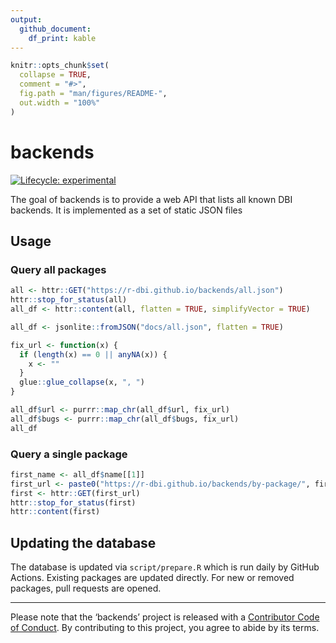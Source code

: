 ```yaml
---
output:
  github_document:
    df_print: kable
---
```


<!-- README.md is generated from README.Rmd. Please edit that file -->

```r
knitr::opts_chunk$set(
  collapse = TRUE,
  comment = "#>",
  fig.path = "man/figures/README-",
  out.width = "100%"
)
```

# backends

<!-- badges: start -->
[![Lifecycle: experimental](https://img.shields.io/badge/lifecycle-experimental-orange.svg)](https://www.tidyverse.org/lifecycle/#experimental)
<!-- badges: end -->

The goal of backends is to provide a web API that lists all known DBI backends.
It is implemented as a set of static JSON files

## Usage

### Query all packages

```r
all <- httr::GET("https://r-dbi.github.io/backends/all.json")
httr::stop_for_status(all)
all_df <- httr::content(all, flatten = TRUE, simplifyVector = TRUE)
```

```r
all_df <- jsonlite::fromJSON("docs/all.json", flatten = TRUE)
```

```r
fix_url <- function(x) {
  if (length(x) == 0 || anyNA(x)) {
    x <- ""
  }
  glue::glue_collapse(x, ", ")
}

all_df$url <- purrr::map_chr(all_df$url, fix_url)
all_df$bugs <- purrr::map_chr(all_df$bugs, fix_url)
all_df
```

### Query a single package

```r
first_name <- all_df$name[[1]]
first_url <- paste0("https://r-dbi.github.io/backends/by-package/", first_name, ".json")
first <- httr::GET(first_url)
httr::stop_for_status(first)
httr::content(first)
```


## Updating the database

The database is updated via `script/prepare.R` which is run daily by GitHub Actions.
Existing packages are updated directly.
For new or removed packages, pull requests are opened.

---

Please note that the 'backends' project is released with a
[Contributor Code of Conduct](CODE_OF_CONDUCT.md).
By contributing to this project, you agree to abide by its terms.

